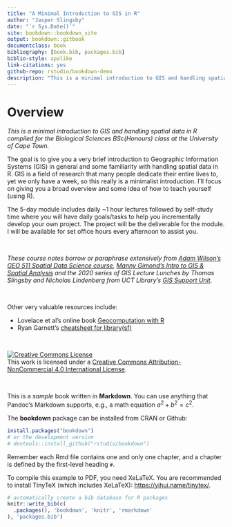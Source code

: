 ```yaml
--- 
title: "A Minimal Introduction to GIS in R"
author: "Jasper Slingsby"
date: "`r Sys.Date()`"
site: bookdown::bookdown_site
output: bookdown::gitbook
documentclass: book
bibliography: [book.bib, packages.bib]
biblio-style: apalike
link-citations: yes
github-repo: rstudio/bookdown-demo
description: "This is a minimal introduction to GIS and handling spatial data in R compiled for the Biological Sciences BSc(Honours) class at the University of Cape Town."
---
```


# Overview

_This is a minimal introduction to GIS and handling spatial data in R compiled for the Biological Sciences BSc(Honours) class at the University of Cape Town._

The goal is to give you a very brief introduction to Geographic Information Systems (GIS) in general and some familiarity with handling spatial data in R. GIS is a field of research that many people dedicate their entire lives to, yet we only have a week, so this really is a minimalist introduction. I'll focus on giving you a broad overview and some idea of how to teach yourself (using R).

The 5-day module includes daily ~1 hour lectures followed by self-study time where you will have daily goals/tasks to help you incrementally develop your own project. The project will be the deliverable for the module. I will be available for set office hours every afternoon to assist you.

<br>

_These course notes borrow or paraphrase extensively from [Adam Wilson's GEO 511 Spatial Data Science course](http://adamwilsonlabedu.github.io/GEO511/index.html), [Manny Gimond's Intro to GIS & Spatial Analysis](https://mgimond.github.io/Spatial/index.html) and the 2020 series of GIS Lecture Lunches by Thomas Slingsby and Nicholas Lindenberg from UCT Library's [GIS Support Unit](http://www.lib.uct.ac.za/lib/services/gis-support)._ 

<br>

Other very valuable resources include:

* Lovelace et al's online book [Geocomputation with R](https://geocompr.robinlovelace.net/)
* Ryan Garnett's [cheatsheet for library(sf)](https://github.com/rstudio/cheatsheets/blob/master/sf.pdf)

<br>

<a rel="license" href="http://creativecommons.org/licenses/by-nc/4.0/"><img alt="Creative Commons License" style="border-width:0" src="https://i.creativecommons.org/l/by-nc/4.0/88x31.png" /></a><br />This work is licensed under a <a rel="license" href="http://creativecommons.org/licenses/by-nc/4.0/">Creative Commons Attribution-NonCommercial 4.0 International License</a>.

<br>

This is a _sample_ book written in **Markdown**. You can use anything that Pandoc's Markdown supports, e.g., a math equation $a^2 + b^2 = c^2$.

The **bookdown** package can be installed from CRAN or Github:

```r
install.packages("bookdown")
# or the development version
# devtools::install_github("rstudio/bookdown")
```

Remember each Rmd file contains one and only one chapter, and a chapter is defined by the first-level heading `#`.

To compile this example to PDF, you need XeLaTeX. You are recommended to install TinyTeX (which includes XeLaTeX): <https://yihui.name/tinytex/>.

```r
# automatically create a bib database for R packages
knitr::write_bib(c(
  .packages(), 'bookdown', 'knitr', 'rmarkdown'
), 'packages.bib')
```
